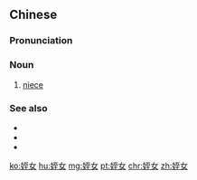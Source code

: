 {{also|侄女}}
==Chinese==
{{zh-forms|s=侄女|t2=侄女}}

===Pronunciation===
{{zh-pron
|m=zhínǚ
|c=zat6 neoi5-2
|mn=tp,xm:ti̍t-lú/kh,zz:ti̍t-lí/qz:ti̍t-lír
|cat=n
}}

===Noun===
{{zh-noun}}

# [[niece]] {{gloss|brother's daughter}}

===See also===
* {{zh-l|外甥}}
* {{zh-l|外甥女}}
* {{zh-l|姪子}}

{{zh-cat|Family}}

[[ko:姪女]]
[[hu:姪女]]
[[mg:姪女]]
[[pt:姪女]]
[[chr:姪女]]
[[zh:姪女]]